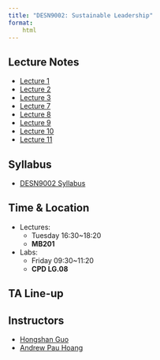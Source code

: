 ```yaml
---
title: "DESN9002: Sustainable Leadership"
format: 
    html
---
```


## Lecture Notes
- [Lecture 1](L1.qmd)
- [Lecture 2](L2.qmd)
- [Lecture 3](asset/W5.pdf)
- [Lecture 7](L7.qmd)
- [Lecture 8](L8.qmd)
- [Lecture 9](L9.qmd)
- [Lecture 10](L10.qmd)
- [Lecture 11](L11.qmd)

## Syllabus
- [DESN9002 Syllabus](asset/syllabus.pdf)

## Time & Location
- Lectures: 
    - Tuesday 16:30~18:20
    - **MB201**
- Labs:
    - Friday 09:30~11:20
    - **CPD LG.08**


## TA Line-up

## Instructors
- [Hongshan Guo](https://caadfutures2025.hku.hk/hongshanguo/)
- [Andrew Pau Hoang](andrewph@hku.hk)